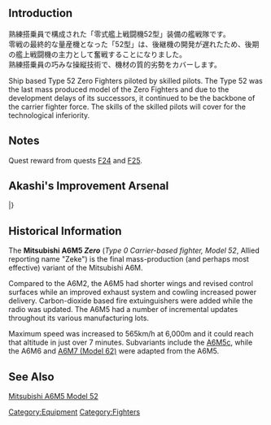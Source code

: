 {{Template:Equipmentinfo
|name = Type 52 Zero Fighter (skilled)
|id = 152
|japanesename = 零式艦戦52型(熟練)
|icon = {{GreenPlane}}
|type = Carrier-Based Fighter
|effect = {{AA}}+9 {{evasion}}+2 {{LOS}}+1 {{hit}}+1
|radius = 6
|scrap = {{Fuel}}1, {{Ammo}}2, {{Bauxite}}3
|image = <gallery type="slideshow" widths="360px" position="center" hideaddbutton="true">
Equipment152-1.png
Equipment152-2.png
Equipment152-3.png
Equipment152-4.png
</gallery>
|LC = lime
|CVL = lime
|CV = lime
|CVB = lime}}
==Introduction==
熟練搭乗員で構成された「零式艦上戦闘機52型」装備の艦戦隊です。<br>
零戦の最終的な量産機となった「52型」は、後継機の開発が遅れたため、後期の艦上戦闘機の主力として奮戦することになりました。<br>
熟練搭乗員の巧みな操縦技術で、機材の質的劣勢をカバーします。

Ship based Type 52 Zero Fighters piloted by skilled pilots.
The Type 52 was the last mass produced model of the Zero Fighters and due to the development delays of its successors, it continued to be the backbone of the carrier fighter force.
The skills of the skilled pilots will cover for the technological inferiority.

==Notes==
Quest reward from quests [[Quests#F24|F24]] and [[Quests#F25|F25]].

== Akashi's Improvement Arsenal ==

{{AkashiWorkshop}}
{{AkashiWorkshopLine
| Name = {{PAGENAME}}
| ItemType = GreenPlane
| Fuel = 120
| Ammo = 120
| Steel = 0
| Baux = 280
|Mats0-5 = 4/6
|Mats6-9 = 5/8
|Mats10 = -
|Screws0-5 = 3/5
|Screws6-9 = 3/5
|Screws10 = -
|EquipConsume0-5 = 2*
|EquipConsume6-9 = 3*
|EquipConsume10 = -
| Sun = Z
| Mon = Z
| Wed = Z
| Thu = S
| Fri = S
| Sat = S
| 2ndShip = [[Shoukaku]]<br/>[[Zuikaku]]
| Notes =  Uses 2 [[Zero Fighter Type 52]]s for improvement up to ★+6. <br>Uses 3 [[Zero Fighter Type 52]]s for improvement past ★+6.
}}
|}

== Historical Information ==
The '''Mitsubishi A6M5 ''Zero''''' (''Type 0 Carrier-based fighter, Model 52'', Allied reporting name "Zeke") is the final mass-production (and perhaps most effective) variant of the Mitsubishi A6M.

Compared to the A6M2, the A6M5 had shorter wings and revised control surfaces while an improved exhaust system and cowling increased power delivery. Carbon-dioxide based fire extuinguishers were added while the radio was updated. The A6M5 had a number of incremental updates throughout its various manufacturing lots.

Maximum speed was increased to 565km/h at 6,000m and it could reach that altitude in just over 7 minutes. Subvariants include the [[Zero Fighter Type 52 Type C (601 Air Group)|A6M5c]], while the A6M6 and [[Type 62 Zero Fighter-bomber|A6M7 (Model 62)]] were adapted from the A6M5.
==See Also==
[[wikipedia:Mitsubishi A6M Zero#A6M5 Type 0 Model 52|Mitsubishi A6M5 Model 52]]
{{Equipmentlist}}
[[Category:Equipment]]
[[Category:Fighters]]